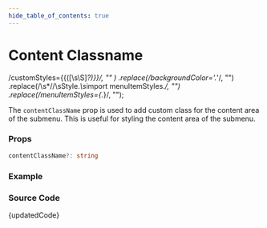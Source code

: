 ```yaml
---
hide_table_of_contents: true
---
```



# Content Classname

  /customStyles=\{\{([\s\S]*?)\}\}/,
  ""
)
  .replace(/backgroundColor='.*'/, "")
  .replace(/\s*\/\/\sStyle.*\s*import menuItemStyles.*/, "")
  .replace(/menuItemStyles={.*}/, "");

The `contentClassName` prop is used to add custom class for the content area of the submenu. This is useful for styling the content area of the submenu.

### Props

```ts noCopy
contentClassName?: string
```

### Example

<BrowserWindow url="/vertical-menu/submenu/content-classname">
  <Provider>
    <ContentClassname />
  </Provider>
</BrowserWindow>

### Source Code

<TsToJsCodeSnippet>{updatedCode}</TsToJsCodeSnippet>
